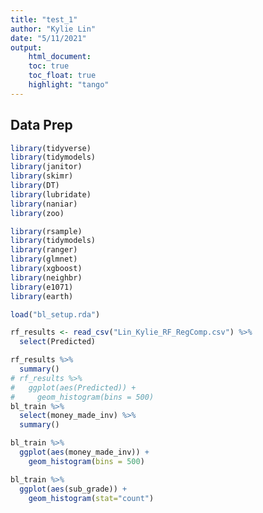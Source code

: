 ```yaml
---
title: "test_1"
author: "Kylie Lin"
date: "5/11/2021"
output:
    html_document:
    toc: true
    toc_float: true
    highlight: "tango"
---
```


## Data Prep

```r
library(tidyverse)
library(tidymodels)
library(janitor)
library(skimr)
library(DT)
library(lubridate)
library(naniar)
library(zoo)

library(rsample)
library(tidymodels)
library(ranger)
library(glmnet)
library(xgboost)
library(neighbr)
library(e1071)
library(earth)

```


```r
load("bl_setup.rda")
```

```r
rf_results <- read_csv("Lin_Kylie_RF_RegComp.csv") %>% 
  select(Predicted)

rf_results %>% 
  summary()
# rf_results %>% 
#   ggplot(aes(Predicted)) +
#     geom_histogram(bins = 500)
bl_train %>% 
  select(money_made_inv) %>% 
  summary()
```


```r
bl_train %>% 
  ggplot(aes(money_made_inv)) +
    geom_histogram(bins = 500)
```



```r
bl_train %>% 
  ggplot(aes(sub_grade)) +
    geom_histogram(stat="count")
```




